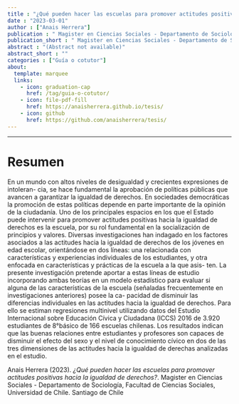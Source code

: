 ```yaml
---
title : "¿Qué pueden hacer las escuelas para promover actitudes positivas hacia la igualdad de derechos?"
date : "2023-03-01"
author : ["Anais Herrera"]
publication : " Magister en Ciencias Sociales - Departamento de Sociología, Facultad de Ciencias Sociales, Universidad de Chile. Santiago de Chile"
publication_short : " Magister en Ciencias Sociales - Departamento de Sociología, Facultad de Ciencias Sociales, Universidad de Chile. Santiago de Chile"
abstract : "(Abstract not available)"
abstract_short : ""
categories : ["Guía o cotutor"]
about:
  template: marquee
  links:
    - icon: graduation-cap
      href: /tag/guia-o-cotutor/
    - icon: file-pdf-fill
      href: https://anaisherrera.github.io/tesis/
    - icon: github
      href: https://github.com/anaisherrera/tesis/
---
```

---

# Resumen

En un mundo con altos niveles de desigualdad y crecientes expresiones de intoleran-
cia, se hace fundamental la aprobación de políticas públicas que avancen a garantizar
la igualdad de derechos. En sociedades democráticas la promoción de estas políticas
depende en parte importante de la opinión de la ciudadanía. Uno de los principales
espacios en los que el Estado puede intervenir para promover actitudes positivas hacia
la igualdad de derechos es la escuela, por su rol fundamental en la socialización de
principios y valores. Diversas investigaciones han indagado en los factores asociados a
las actitudes hacia la igualdad de derechos de los jóvenes en edad escolar, orientándose
en dos líneas: una relacionada con características y experiencias individuales de los
estudiantes, y otra enfocada en características y prácticas de la escuela a la que asis-
ten. La presente investigación pretende aportar a estas líneas de estudio incorporando
ambas teorías en un modelo estadístico para evaluar si alguna de las características
de la escuela (señaladas frecuentemente en investigaciones anteriores) posee la ca-
pacidad de disminuir las diferencias individuales en las actitudes hacia la igualdad
de derechos. Para ello se estiman regresiones multinivel utilizando datos del Estudio Internacional sobre Educación Cívica y Ciudadana (ICCS) 2016 de 3.920 estudiantes
de 8°básico de 166 escuelas chilenas. Los resultados indican que las buenas relaciones
entre estudiantes y profesores son capaces de disminuir el efecto del sexo y el nivel de
conocimiento cívico en dos de las tres dimensiones de las actitudes hacia la igualdad
de derechas analizadas en el estudio.


::: {.callout-note title="How to cite this work"}

Anais Herrera (2023). *¿Qué pueden hacer las escuelas para promover actitudes positivas hacia la igualdad de derechos?*.  Magister en Ciencias Sociales - Departamento de Sociología, Facultad de Ciencias Sociales, Universidad de Chile. Santiago de Chile

:::

